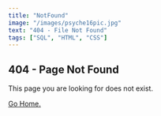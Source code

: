 ---
title: "NotFound"
image: "/images/psyche16pic.jpg"
text: "404 - File Not Found"
tags: ["SQL", "HTML", "CSS"]
---

<section className="grid place-content-center h-screen">
    <h1 className="mb-8 text-2x1 font-semibold tracking-tighter">404 - Page Not Found</h1>
    <p className="mb-4">This page you are looking for does not exist.</p>
    <a href="/">Go Home.</a>
</section>